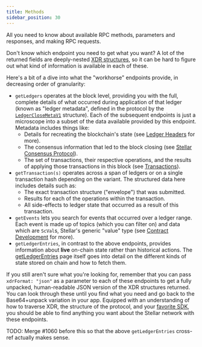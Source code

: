 ```yaml
---
title: Methods
sidebar_position: 30
---
```



All you need to know about available RPC methods, parameters and responses, and making RPC requests.

<DocCardList />

Don't know which endpoint you need to get what you want? A lot of the returned fields are deeply-nested [XDR structures](/docs/learn/encyclopedia/data-format/xdr.mdx#more-about-xdr), so it can be hard to figure out what kind of information is available in each of these.

Here's a bit of a dive into what the "workhorse" endpoints provide, in decreasing order of granularity:

- `getLedgers` operates at the block level, providing you with the full, complete details of what occurred during application of that ledger (known as "ledger metadata", defined in the protocol by the [`LedgerCloseMetaV1`](https://github.com/stellar/stellar-xdr/blob/v22.0/Stellar-ledger.x#L508-L537) structure). Each of the subsequent endpoints is just a microscope into a subset of the data available provided by this endpoint. Metadata includes things like:
  - Details for recreating the blockchain's state (see [Ledger Headers](/docs/learn/encyclopedia/network-configuration/ledger-headers.mdx) for more).
  - The consensus information that led to the block closing (see [Stellar Consensus Protocol](/docs/learn/fundamentals/stellar-consensus-protocol.mdx)).
  - The set of transactions, their respective operations, and the results of applying those transactions in this block (see [Transactions](/docs/learn/fundamentals/transactions/operations-and-transactions)).
- `getTransaction(s)` operates across a span of ledgers or on a single transaction hash depending on the variant. The structured data here includes details such as:
  - The exact transaction structure ("envelope") that was submitted.
  - Results for each of the operations within the transaction.
  - All side-effects to ledger state that occurred as a result of this transaction.
- `getEvents` lets you search for events that occurred over a ledger range. Each event is made up of topics (which you can filter on) and data which are `ScVal`s, Stellar's generic "value" type (see [Contract Development](/docs/learn/encyclopedia/contract-development/types/built-in-types) for more).
- `getLedgerEntries`, in contrast to the above endpoints, provides information about **live** on-chain state rather than historical actions. The [getLedgerEntries](./getLedgerEntries.mdx) page itself goes into detail on the different kinds of state stored on chain and how to fetch them.

If you still aren't sure what you're looking for, remember that you can pass `xdrFormat: "json"` as a parameter to each of these endpoints to get a fully unpacked, human-readable JSON version of the XDR structures returned. You can look through these until you find what you need and go back to the Base64+unpack variation in your app. Equipped with an understanding of how to traverse XDR, the structure of the protocol, and your [favorite SDK](/docs/tools/sdks/), you should be able to find anything you want about the Stellar network with these endpoints.

TODO: Merge #1060 before this so that the above `getLedgerEntries` cross-ref actually makes sense.
